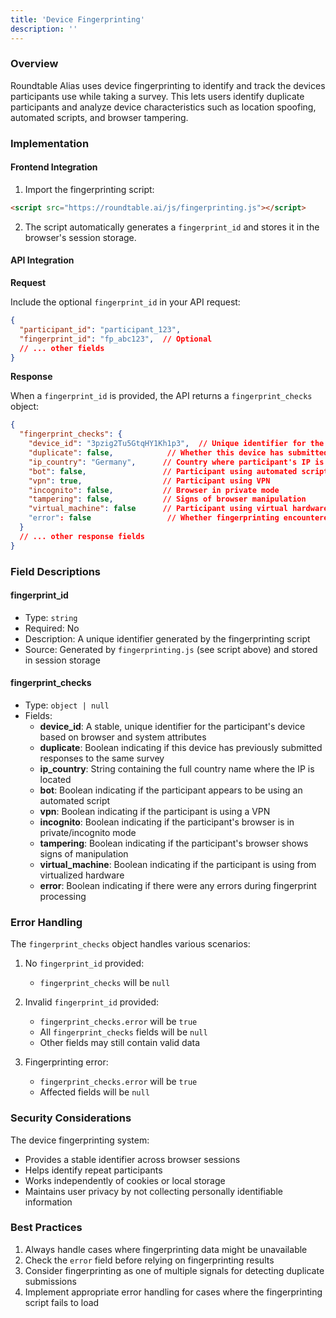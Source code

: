 ```yaml
---
title: 'Device Fingerprinting'
description: ''
---
```


### Overview

Roundtable Alias uses device fingerprinting to identify and track the devices participants use while taking a survey. This lets users identify duplicate participants and analyze device characteristics such as location spoofing, automated scripts, and browser tampering.

### Implementation

#### Frontend Integration

1. Import the fingerprinting script:
```html
<script src="https://roundtable.ai/js/fingerprinting.js"></script>
```

2. The script automatically generates a `fingerprint_id` and stores it in the browser's session storage.

#### API Integration

**Request**

Include the optional `fingerprint_id` in your API request:

```json
{
  "participant_id": "participant_123",
  "fingerprint_id": "fp_abc123",  // Optional
  // ... other fields
}
```

**Response**

When a `fingerprint_id` is provided, the API returns a `fingerprint_checks` object:

```json
{
  "fingerprint_checks": {
    "device_id": "3pzig2Tu5GtqHY1Kh1p3",  // Unique identifier for the device
    "duplicate": false,            // Whether this device has submitted before
    "ip_country": "Germany",      // Country where participant's IP is located
    "bot": false,                 // Participant using automated script/bot
    "vpn": true,                  // Participant using VPN
    "incognito": false,           // Browser in private mode
    "tampering": false,           // Signs of browser manipulation
    "virtual_machine": false      // Participant using virtual hardware
    "error": false                 // Whether fingerprinting encountered errors
  }
  // ... other response fields
}
```

### Field Descriptions

#### fingerprint_id
- Type: `string`
- Required: No
- Description: A unique identifier generated by the fingerprinting script
- Source: Generated by `fingerprinting.js` (see script above) and stored in session storage

#### fingerprint_checks
- Type: `object | null`
- Fields:
  - **device_id**: A stable, unique identifier for the participant's device based on browser and system attributes
  - **duplicate**: Boolean indicating if this device has previously submitted responses to the same survey
  - **ip_country**: String containing the full country name where the IP is located
  - **bot**: Boolean indicating if the participant appears to be using an automated script
  - **vpn**: Boolean indicating if the participant is using a VPN
  - **incognito**: Boolean indicating if the participant's browser is in private/incognito mode
  - **tampering**: Boolean indicating if the participant's browser shows signs of manipulation
  - **virtual_machine**: Boolean indicating if the participant is using from virtualized hardware
  - **error**: Boolean indicating if there were any errors during fingerprint processing

### Error Handling

The `fingerprint_checks` object handles various scenarios:

1. No `fingerprint_id` provided:
   - `fingerprint_checks` will be `null`

2. Invalid `fingerprint_id` provided:
   - `fingerprint_checks.error` will be `true`
   - All `fingerprint_checks` fields will be `null`
   - Other fields may still contain valid data

3. Fingerprinting error:
   - `fingerprint_checks.error` will be `true`
   - Affected fields will be `null`

### Security Considerations

The device fingerprinting system:
- Provides a stable identifier across browser sessions
- Helps identify repeat participants
- Works independently of cookies or local storage
- Maintains user privacy by not collecting personally identifiable information

### Best Practices

1. Always handle cases where fingerprinting data might be unavailable
2. Check the `error` field before relying on fingerprinting results
3. Consider fingerprinting as one of multiple signals for detecting duplicate submissions
4. Implement appropriate error handling for cases where the fingerprinting script fails to load